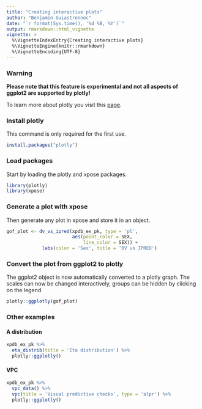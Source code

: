 ```yaml
---
title: "Creating interactive plots"
author: "Benjamin Guiastrennec"
date: "`r format(Sys.time(), '%d %B, %Y')`"
output: rmarkdown::html_vignette
vignette: >
  %\VignetteIndexEntry{Creating interactive plots}
  %\VignetteEngine{knitr::rmarkdown}
  %\VignetteEncoding{UTF-8}
---
```


### Warning
**Please note that this feature is experimental and not all aspects of ggplot2 are supported by plotly!**

To learn more about plotly you visit this [page](https://plot.ly).

### Install plotly
This command is only required for the first use.
```r
install.packages("plotly")
```

### Load packages
Start by loading the plotly and xpose packages.
```r
library(plotly)
library(xpose)
```

### Generate a plot with xpose
Then generate any plot in xpose and store it in an object.
```r
gof_plot <- dv_vs_ipred(xpdb_ex_pk, type = 'pl',
                        aes(point_color = SEX, 
                            line_color = SEX)) +
             labs(color = 'Sex', title = 'DV vs IPRED')
```

### Convert the plot from ggplot2 to plotly
The ggplot2 object is now automatically converted to a plotly graph. The scales can now be changed interactively, groups can be hidden by clicking on the legend

```r
plotly::ggplotly(gof_plot)
```

### Other examples
#### A distribution
```r
xpdb_ex_pk %>% 
  eta_distrib(title = 'Eta distribution') %>% 
  plotly::ggplotly()
```

#### VPC
```r
xpdb_ex_pk %>% 
  vpc_data() %>% 
  vpc(title = 'Visual predictive checks', type = 'alpr') %>% 
  plotly::ggplotly()
```
